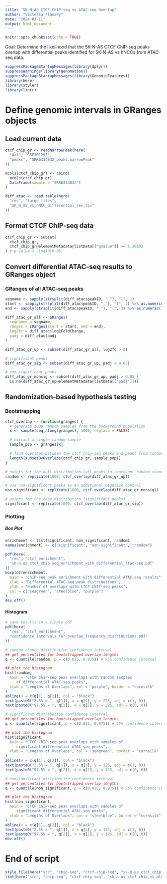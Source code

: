 ```yaml
---
title: "SK-N-AS CTCF ChIP-seq vs ATAC-seq Overlap"
author: "Victoria Flanary"
date: "2024-03-11"
output: html_document
---
```


```r
knitr::opts_chunk$set(echo = TRUE)
```

Goal: Determine the likelihood that the SK-N-AS CTCF ChIP-seq peaks overlap 
with differential peaks identified for SK-N-AS vs hNCCs from ATAC-seq data.

```r
suppressPackageStartupMessages(library(dplyr))
suppressWarnings(library(genomation))
suppressPackageStartupMessages(library(GenomicFeatures))
library(here)
library(styler)
library(lintr)
```

# Define genomic intervals in GRanges objects
## Load current data
```r
ctcf_chip_gr <- readNarrowPeak(here(
  "dat", "GSE101295",
  "peaks", "SRR6334832_peaks.narrowPeak"
))

mcols(ctcf_chip_gr) <- cbind(
  mcols(ctcf_chip_gr),
  DataFrame(sample = "SRR6334832")
)
```

```r
diff_atac <- read.table(here(
  "res", "large_files",
  "SK_N_AS_vs_hNCC_differential_res.tsv"
))
```

## Format CTCF ChIP-seq data
```r
ctcf_chip_gr <- subset(
  ctcf_chip_gr,
  ctcf_chip_gr@elementMetadata@listData[["qvalue"]] >= 1.30103
) # p-value < -log10(0.05)
```

## Convert differential ATAC-seq results to GRanges object
### GRanges of all ATAC-seq peaks
```r
seqname <- sapply(strsplit(diff_atac$peakID, "_"), "[", 1)
start <- sapply(strsplit(diff_atac$peakID, "_"), "[", 2) %>% as.numeric()
end <- sapply(strsplit(diff_atac$peakID, "_"), "[", 3) %>% as.numeric()
```

```r
diff_atac_gr_all <- GRanges(
  seqnames = seqname,
  ranges = IRanges(start = start, end = end),
  log2fc = diff_atac$log2FoldChange,
  padj = diff_atac$padj
)
```

```r
diff_atac_gr_up <- subset(diff_atac_gr_all, log2fc > 0)
```

```r
# significant peaks
diff_atac_gr_sig <- subset(diff_atac_gr_up, padj < 0.05)

# non significant peaks
diff_atac_gr_nonsig <- subset(diff_atac_gr_up, padj > 0.05 |
  is.na(diff_atac_gr_up@elementMetadata@listData[["padj"]]))
```

## Randomization-based hypothesis testing
### Bootstrapping
```r
ctcf_overlap <- function(granges) {
  # generate 1000 random samples from the background population
  x <- sample(seq_along(granges), 1000, replace = FALSE)

  # extract a single random sample
  sample_pop <- granges[x]

  # find overlaps between the ctcf chip-seq peaks and peaks from random sample
  length(subsetByOverlaps(ctcf_chip_gr, sample_pop))
}
```

```r
# points for the null distribution (all peaks to represent random chance)
random <- replicate(1000, ctcf_overlap(diff_atac_gr_up))

# use non-significant peaks as an additional negative control
non_significant <- replicate(1000, ctcf_overlap(diff_atac_gr_nonsig))

# points for the case distribution (significant peaks)
significant <- replicate(1000, ctcf_overlap(diff_atac_gr_sig))
```

### Plotting
##### Box Plot
```r
enrichment <- list(significant, non_significant, random)
names(enrichment) <- c("significant", "non-significant", "random")
```

```r
pdf(here(
  "res", "ctcf_enrichment",
  "sk-n-as_ctcf_chip-seq_enrichment_with_differential_atac-seq.pdf"
))
boxplot(enrichment,
  main = "ChIP-seq peak enrichment with differential ATAC-seq results",
  xlab = "Differential ATAC-seq peak distributions",
  ylab = "Number of overlaps with CTCF ChIP-seq peaks",
  col = c("seagreen", "steelblue", "purple")
)
dev.off()
```

#### Histogram
```r
# save results in a single pdf
pdf(here(
  "res", "ctcf_enrichment",
  "confidence_intervals_for_overlap_frequency_distributions.pdf"
))

# random chance distribution confidence interval
## get percentiles for bootstrapped overlap lengths
q <- quantile(random, p = c(0.025, 0.975)) # 95% confidence interval

## plot the histogram
hist(random,
  main = "CTCF ChIP-seq peak overlaps with random samples
     of differential ATAC-seq peaks",
  xlab = "Lengths of Overlaps", col = "purple", border = "cornsilk"
)
abline(v = c(q[1], q[2]), col = "black")
text(paste0("2.5% = ", q[1]), x = q[1], y = 225, adj = c(1, 0))
text(paste0("97.5% = ", q[2]), x = q[2], y = 225, adj = c(0, 0))

# significant distribution confidence interval
## get percentiles for bootstrapped overlap lengths
q <- quantile(significant, p = c(0.025, 0.975)) # 95% confidence interval

## plot the histogram
hist(significant,
  main = "CTCF ChIP-seq peak overlaps with samples of
     significant differential ATAC-seq peaks",
  xlab = "Lengths of Overlaps", col = "seagreen", border = "cornsilk"
)
abline(v = c(q[1], q[2]), col = "black")
text(paste0("2.5% = ", q[1]), x = q[1], y = 125, adj = c(1, 0))
text(paste0("97.5% = ", q[2]), x = q[2], y = 125, adj = c(0, 0))

# nonsignificant distribution confidence interval
## get percentiles for bootstrapped overlap lengths
q <- quantile(non_significant, p = c(0.025, 0.975)) # 95% confidence interval

## plot the histogram
hist(non_significant,
  main = "CTCF ChIP-seq peak overlaps with samples of
     significant differential ATAC-seq peaks",
  xlab = "Lengths of Overlaps", col = "steelblue", border = "cornsilk"
)
abline(v = c(q[1], q[2]), col = "black")
text(paste0("2.5% = ", q[1]), x = q[1], y = 125, adj = c(1, 0))
text(paste0("97.5% = ", q[2]), x = q[2], y = 125, adj = c(0, 0))
dev.off()
```

# End of script
```r
style_file(here("src", "chip-seq", "ctcf-chip-seq", "sk-n-as_ctcf_chip_vs_atac_overlap.Rmd"))
lint(here("src", "chip-seq", "ctcf-chip-seq", "sk-n-as_ctcf_chip_vs_atac_overlap.Rmd"))
```


